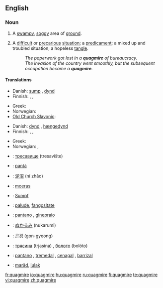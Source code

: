 ==English==

{{wikipedia}}

===Noun===
{{en-noun}}

# A [[swampy]], [[soggy]] area of [[ground]].
# {{figurative}} A [[difficult]] or [[precarious]] [[situation]]; a [[predicament]]; a mixed up and troubled situation; a hopeless [[tangle]].
#: ''The paperwork got lost in a '''quagmire''' of bureaucracy.''
#: ''The invasion of the country went smoothly, but the subsequent occupation became a '''quagmire'''.''

====Translations====
{{trans-top|swampy,soggy area}}
* Danish: [[sump#Danish|sump]] {{c}}, [[dynd]] {{n}}
* Finnish: {{t+|fi|hete}}, {{t|fi|hetteikkö}}, {{t+|fi|suo}}
{{trans-mid}}
* Greek: {{t+|el|βάλτος|m|tr=váltos|sc=Grek}}
* Norwegian: {{t|no|myr|f}}
* [[Old Church Slavonic]]: {{t|cu|блато|tr=blato|n}}
{{trans-bottom}}

{{trans-top|precarious situation, hopeless tangle}}
* Danish: [[dynd]] {{n}}, [[hængedynd]] {{n}}
* Finnish: {{t|fi|hetteikkö}}, {{t+|fi|sokkelo}}, {{t|fi|umpisolmu}}
{{trans-mid}}
* Greek: {{t+|el|τέλμα|n|tr=télma|sc=Grek}}
* Norwegian: {{t|no|hengemyr|f}}, {{t|no|kvikksand|f}}
{{trans-bottom}}

{{checktrans-top}}
* {{ttbc|Bulgarian}}: [[тресавище]] (tresavište)
* {{ttbc|Catalan}}: [[pantà]] {{m}}
* {{ttbc|Chinese}}: [[泥沼]] (ní zhǎo)
* {{ttbc|Dutch}}: [[moeras]] {{n}}
* {{ttbc|German}}: [[Sumpf]] {{m}}
* {{ttbc|Interlingua}}: [[palude]], [[fangositate]]
{{trans-mid}}
* {{ttbc|Italian}}: [[pantano]] {{m}},  [[ginepraio]] {{m}}
* {{ttbc|Japanese}}: [[ぬかるみ]] (nukarumi)
* {{ttbc|Korean}}: [[곤경]] (gon-gyeong)
* {{ttbc|Russian}}: [[трясина]] (trjasína) {{f}}, [[болото]] (bolóto) {{n}}
* {{ttbc|Spanish}}: [[pantano]] {{m}}, [[tremedal]] {{m}}, [[cenagal]] {{m}}, [[barrizal]] {{m}}
* {{ttbc|Volapük}}: [[maräd]], [[lulak]]
{{trans-bottom}}

[[fr:quagmire]]
[[io:quagmire]]
[[hu:quagmire]]
[[ru:quagmire]]
[[fi:quagmire]]
[[te:quagmire]]
[[vi:quagmire]]
[[zh:quagmire]]